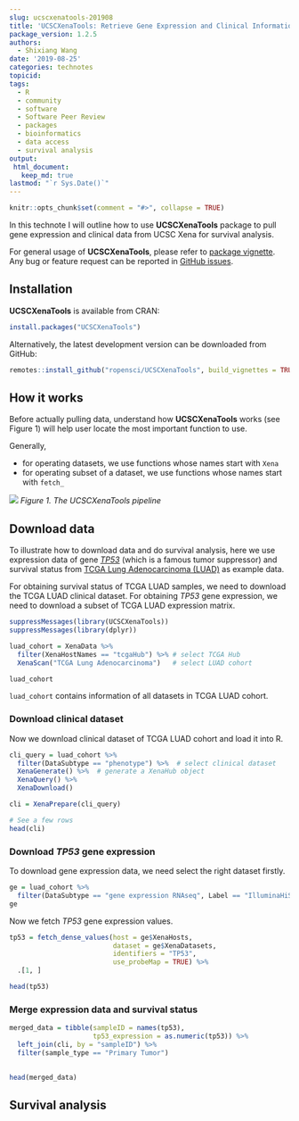 ```yaml
---
slug: ucscxenatools-201908
title: 'UCSCXenaTools: Retrieve Gene Expression and Clinical Information from UCSC Xena for Survival Analysis'
package_version: 1.2.5
authors:
  - Shixiang Wang
date: '2019-08-25'
categories: technotes
topicid:
tags:
  - R
  - community
  - software
  - Software Peer Review
  - packages
  - bioinformatics
  - data access
  - survival analysis
output:
 html_document:
   keep_md: true
lastmod: "`r Sys.Date()`"
---
```


```r
knitr::opts_chunk$set(comment = "#>", collapse = TRUE)
```


In this technote I will outline how to use **UCSCXenaTools** package to pull gene expression and clinical data from UCSC Xena for survival analysis.

For general usage of **UCSCXenaTools**, please refer to [package vignette](https://cran.r-project.org/web/packages/UCSCXenaTools/vignettes/USCSXenaTools.html). 
Any bug or feature request can be reported in [GitHub issues](https://github.com/ropensci/UCSCXenaTools/issues).

## Installation

**UCSCXenaTools** is available from CRAN:

```r
install.packages("UCSCXenaTools")
```

Alternatively, the latest development version can be downloaded from GitHub:

```r
remotes::install_github("ropensci/UCSCXenaTools", build_vignettes = TRUE, dependencies = TRUE)
```

## How it works

Before actually pulling data, understand how **UCSCXenaTools** works (see Figure 1) will help user locate the most important function to use.

Generally, 

* for operating datasets, we use functions whose names start with `Xena`
* for operating subset of a dataset, we use functions whose names start with `fetch_`

![](https://raw.githubusercontent.com/ropensci/UCSCXenaTools/master/paper/overview.png)
*Figure 1. The UCSCXenaTools pipeline*

## Download data

To illustrate how to download data and do survival analysis, here we use
expression data of gene [*TP53*](https://ghr.nlm.nih.gov/gene/TP53) (which is a famous tumor suppressor) and survival status from [TCGA Lung Adenocarcinoma (LUAD)](https://xenabrowser.net/datapages/?cohort=TCGA%20Lung%20Adenocarcinoma%20(LUAD)&removeHub=https%3A%2F%2Fxena.treehouse.gi.ucsc.edu%3A443) as example data.

For obtaining survival status of TCGA LUAD samples, we need to download the TCGA LUAD clinical dataset. 
For obtaining *TP53* gene expression, we need to download a subset of TCGA LUAD expression matrix.

```r
suppressMessages(library(UCSCXenaTools))
suppressMessages(library(dplyr))
```

```r
luad_cohort = XenaData %>% 
  filter(XenaHostNames == "tcgaHub") %>% # select TCGA Hub
  XenaScan("TCGA Lung Adenocarcinoma")   # select LUAD cohort

luad_cohort
```

`luad_cohort` contains information of all datasets in TCGA LUAD cohort.

### Download clinical dataset

Now we download clinical dataset of TCGA LUAD cohort and load it into R.

```r
cli_query = luad_cohort %>% 
  filter(DataSubtype == "phenotype") %>%  # select clinical dataset
  XenaGenerate() %>%  # generate a XenaHub object
  XenaQuery() %>% 
  XenaDownload()

cli = XenaPrepare(cli_query)

# See a few rows
head(cli)
```


### Download *TP53* gene expression

To download gene expression data, we need select the right dataset firstly.

```r
ge = luad_cohort %>% 
  filter(DataSubtype == "gene expression RNAseq", Label == "IlluminaHiSeq")
ge
```

Now we fetch *TP53* gene expression values.

```r
tp53 = fetch_dense_values(host = ge$XenaHosts, 
                          dataset = ge$XenaDatasets, 
                          identifiers = "TP53",
                          use_probeMap = TRUE) %>% 
  .[1, ]

head(tp53)
```

### Merge expression data and survival status

```r
merged_data = tibble(sampleID = names(tp53),
                     tp53_expression = as.numeric(tp53)) %>% 
  left_join(cli, by = "sampleID") %>% 
  filter(sample_type == "Primary Tumor")
  

head(merged_data)
```



## Survival analysis



